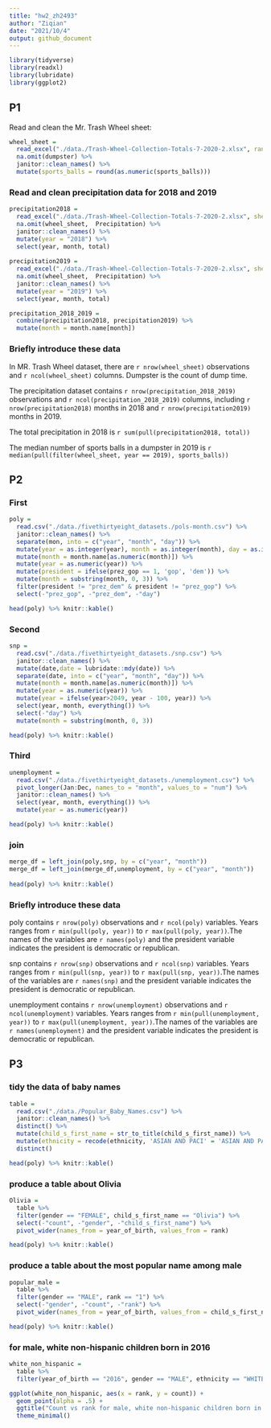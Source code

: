 ```yaml
---
title: "hw2_zh2493"
author: "Ziqian"
date: "2021/10/4"
output: github_document
---
```


```r
library(tidyverse)
library(readxl)
library(lubridate)
library(ggplot2)
```

## P1
Read and clean the Mr. Trash Wheel sheet:

```r
wheel_sheet = 
  read_excel("./data./Trash-Wheel-Collection-Totals-7-2020-2.xlsx", range = "A2:N408", sheet = "Mr. Trash Wheel") %>%
  na.omit(dumpster) %>%
  janitor::clean_names() %>%
  mutate(sports_balls = round(as.numeric(sports_balls)))


```

### Read and clean precipitation data for 2018 and 2019

```r
precipitation2018 = 
  read_excel("./data./Trash-Wheel-Collection-Totals-7-2020-2.xlsx", sheet = "2018 Precipitation", range = "A2:B14") %>%
  na.omit(wheel_sheet,  Precipitation) %>%
  janitor::clean_names() %>%
  mutate(year = "2018") %>%
  select(year, month, total)
  
precipitation2019 = 
  read_excel("./data./Trash-Wheel-Collection-Totals-7-2020-2.xlsx", sheet = "2019 Precipitation", range = "A2:B14") %>%
  na.omit(wheel_sheet,  Precipitation) %>%
  janitor::clean_names() %>%
  mutate(year = "2019") %>%
  select(year, month, total)

precipitation_2018_2019 = 
  combine(precipitation2018, precipitation2019) %>%
  mutate(month = month.name[month])

```

### Briefly introduce these data
In MR. Trash Wheel dataset, there are `r nrow(wheel_sheet)` observations and `r ncol(wheel_sheet)` columns. Dumpster is the count of dump time.

The precipitation dataset contains `r nrow(precipitation_2018_2019)` observations and `r ncol(precipitation_2018_2019)` columns, including `r nrow(precipitation2018)` months in 2018 and `r nrow(precipitation2019)` months in 2019.

The total precipitation in 2018 is `r sum(pull(precipitation2018, total))`

The median number of sports balls in a dumpster in 2019 is `r median(pull(filter(wheel_sheet, year == 2019), sports_balls))`

## P2
### First

```r
poly = 
  read.csv("./data./fivethirtyeight_datasets./pols-month.csv") %>%
  janitor::clean_names() %>%
  separate(mon, into = c("year", "month", "day")) %>%
  mutate(year = as.integer(year), month = as.integer(month), day = as.integer(day)) %>% 
  mutate(month = month.name[as.numeric(month)]) %>%
  mutate(year = as.numeric(year)) %>%
  mutate(president = ifelse(prez_gop == 1, 'gop', 'dem')) %>%
  mutate(month = substring(month, 0, 3)) %>%
  filter(president != "prez_dem" & president != "prez_gop") %>%
  select(-"prez_gop", -"prez_dem", -"day")

head(poly) %>% knitr::kable()
```


### Second
```r
snp = 
  read.csv("./data./fivethirtyeight_datasets./snp.csv") %>%
  janitor::clean_names() %>%
  mutate(date,date = lubridate::mdy(date)) %>%
  separate(date, into = c("year", "month", "day")) %>%
  mutate(month = month.name[as.numeric(month)]) %>%
  mutate(year = as.numeric(year)) %>%
  mutate(year = ifelse(year>2049, year - 100, year)) %>%
  select(year, month, everything()) %>%
  select(-"day") %>%
  mutate(month = substring(month, 0, 3))

head(poly) %>% knitr::kable()

```

### Third
```r
unemployment = 
  read.csv("./data./fivethirtyeight_datasets./unemployment.csv") %>%
  pivot_longer(Jan:Dec, names_to = "month", values_to = "num") %>%
  janitor::clean_names() %>%
  select(year, month, everything()) %>%
  mutate(year = as.numeric(year))

head(poly) %>% knitr::kable()
```

### join
```r
merge_df = left_join(poly,snp, by = c("year", "month"))
merge_df = left_join(merge_df,unemployment, by = c("year", "month"))
  
head(poly) %>% knitr::kable()
```

### Briefly introduce these data
poly contains `r nrow(poly)` observations and `r ncol(poly)` variables. Years ranges from `r min(pull(poly, year))` to `r max(pull(poly, year))`.The names of  the variables are `r names(poly)` and the president variable indicates  the president is democratic or republican.

snp contains `r nrow(snp)` observations and `r ncol(snp)` variables. Years ranges from `r min(pull(snp, year))` to `r max(pull(snp, year))`.The names of  the variables are `r names(snp)` and the president variable indicates  the president is democratic or republican.

unemployment contains `r nrow(unemployment)` observations and `r ncol(unemployment)` variables. Years ranges from `r min(pull(unemployment, year))` to `r max(pull(unemployment, year))`.The names of  the variables are `r names(unemployment)` and the president variable indicates  the president is democratic or republican.

## P3
### tidy the data of baby names
```r
table = 
  read.csv("./data./Popular_Baby_Names.csv") %>%
  janitor::clean_names() %>%
  distinct() %>%
  mutate(child_s_first_name = str_to_title(child_s_first_name)) %>%
  mutate(ethnicity = recode(ethnicity, 'ASIAN AND PACI' = 'ASIAN AND PACIFIC ISLANDER', 'BLACK NON HISP' = 'BLACK NON HISPANIC', 'WHITE NON HISP' = 'WHITE NON HISPANIC')) %>%
  distinct() 

head(poly) %>% knitr::kable()
```

### produce a table about Olivia
```r
Olivia = 
  table %>%
  filter(gender == "FEMALE", child_s_first_name == "Olivia") %>% 
  select(-"count", -"gender", -"child_s_first_name") %>% 
  pivot_wider(names_from = year_of_birth, values_from = rank)

head(poly) %>% knitr::kable()
```

### produce a table about the most popular name among male
```r
popular_male = 
  table %>% 
  filter(gender == "MALE", rank == "1") %>% 
  select(-"gender", -"count", -"rank") %>% 
  pivot_wider(names_from = year_of_birth, values_from = child_s_first_name)

head(poly) %>% knitr::kable()
```

### for male, white non-hispanic children born in 2016
```r
white_non_hispanic = 
  table %>% 
  filter(year_of_birth == "2016", gender == "MALE", ethnicity == "WHITE NON HISPANIC")

ggplot(white_non_hispanic, aes(x = rank, y = count)) +
  geom_point(alpha = .5) +
  ggtitle("Count vs rank for male, white non-hispanic children born in 2016") +
  theme_minimal()
```

